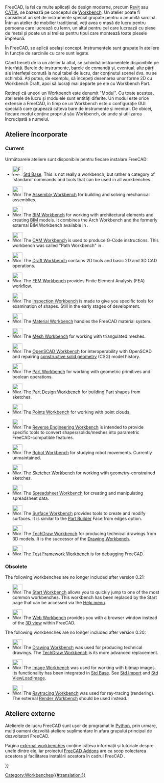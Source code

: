 <languages/>

<div class="mw-translate-fuzzy">
{{docnav/ro|[[Property editor/ro|Property editor]]|[[PartDesign Workbench/ro|PartDesign Workbench]]}}
</div>

<div class="mw-translate-fuzzy">
FreeCAD, la fel ca multe aplicații de design moderne, precum [[wikipedia: Revit | Revit]] sau [[wikipedia: CATIA | CATIA]], se bazează pe conceptul de [[wikipedia: Workbench | Workbench]]. Un atelier poate fi considerat un set de instrumente special grupate pentru o anumită sarcină. Într-un atelier de mobilier tradițional, veți avea o masă de lucru pentru persoana care lucrează cu lemn, un altul pentru cel care lucrează cu piese de metal și poate un al treilea pentru tipul care montează toate piesele împreună.
</div>

În FreeCAD, se aplică același concept. Instrumentele sunt grupate în ateliere în funcție de sarcinile cu care sunt legate.

Când treceți de la un atelier la altul, se schimbă instrumentele disponibile pe interfață. Barele de instrumente, barele de comandă și, eventual, alte părți ale interfeței comută la noul tabel de lucru, dar conținutul scenei dvs. nu se schimbă. Ați putea, de exemplu, să începeți desenarea unor forme 2D cu Workbench Draft, apoi să lucrați mai departe pe ele cu Workbench Part.

<div class="mw-translate-fuzzy">
Rețineți că uneori un Workbench este denumit "Modul". Cu toate acestea, atelierele de lucru și modulele sunt entități diferite. Un modul este orice extensie a FreeCAD, în timp ce un Workbench este o configurație GUI specială care grupează câteva bare de instrumente și meniuri. De obicei, fiecare modul conține propriul său Workbench, de unde și utilizarea încrucișată a numelui.
</div>

<span id="Built-in_workbenches"></span>
== Ateliere încorporate ==

=== Current ===

<div class="mw-translate-fuzzy">
Următoarele ateliere sunt disponibile pentru fiecare instalare FreeCAD:
</div>

<!--Please keep this list consistent with Online_Help_Toc, User_hub and Manual:The_FreeCAD_Interface-->
* [[Image:Freecad.svg|32px]] [[Std_Base|Std Base]]. This is not really a workbench, but rather a category of 'standard' commands and tools that can be used in all workbenches.

* [[Image:Workbench_Assembly.svg|32px]] The [[Assembly_Workbench|Assembly Workbench]] for building and solving mechanical assemblies. {{Version|1.0}}

* [[Image:Workbench_BIM.svg|32px]] The [[BIM_Workbench|BIM Workbench]] for working with architectural elements and creating [https://en.wikipedia.org/wiki/Building_information_modeling BIM] models. It combines the Arch Workbench and the formerly external BIM Workbench available in {{VersionMinus|0.21}}.

* [[Image:Workbench_CAM.svg|32px]] The [[CAM_Workbench|CAM Workbench]] is used to produce G-Code instructions. This workbench was called "Path Workbench" in {{VersionMinus|0.21}}.

* [[Image:Workbench_Draft.svg|32px]] The [[Draft_Workbench|Draft Workbench]] contains 2D tools and basic 2D and 3D CAD operations.

* [[Image:Workbench_FEM.svg|32px]] The [[FEM_Workbench|FEM Workbench]] provides Finite Element Analysis (FEA) workflow.

* [[Image:Workbench_Inspection.svg|32px]] The [[Inspection_Workbench|Inspection Workbench]] is made to give you specific tools for examination of shapes. Still in the early stages of development.

* [[Image:Workbench_Material.svg|32px]] The [[Material_Workbench|Material Workbench]] handles the FreeCAD material system. {{Version|1.0}}

* [[Image:Workbench_Mesh.svg|32px]] The [[Mesh_Workbench|Mesh Workbench]] for working with triangulated meshes.

* [[Image:Workbench_OpenSCAD.svg|32px]] The [[OpenSCAD_Workbench|OpenSCAD Workbench]] for interoperability with OpenSCAD and repairing [[Constructive_solid_geometry|constructive solid geometry]] (CSG) model history.

* [[Image:Workbench_Part.svg|32px]] The [[Part_Workbench|Part Workbench]] for working with geometric primitives and boolean operations.

* [[Image:Workbench_PartDesign.svg|32px]] The [[PartDesign_Workbench|Part Design Workbench]] for building Part shapes from sketches.

* [[Image:Workbench_Points.svg|32px]] The [[Points_Workbench|Points Workbench]] for working with point clouds.

* [[Image:Workbench_Reverse_Engineering.svg|32px]] The [[Reverse_Engineering_Workbench|Reverse Engineering Workbench]] is intended to provide specific tools to convert shapes/solids/meshes into parametric FreeCAD-compatible features.

* [[Image:Workbench_Robot.svg|32px]] The [[Robot_Workbench|Robot Workbench]] for studying robot movements. Currently unmaintained.

* [[Image:Workbench_Sketcher.svg|32px]] The [[Sketcher_Workbench|Sketcher Workbench]] for working with geometry-constrained sketches.

* [[Image:Workbench_Spreadsheet.svg|32px]] The [[Spreadsheet_Workbench|Spreadsheet Workbench]] for creating and manipulating spreadsheet data.

* [[Image:Workbench_Surface.svg|32px]] The [[Surface_Workbench|Surface Workbench]] provides tools to create and modify surfaces. It is similar to the [[Part_Builder|Part Builder]] Face from edges option.

* [[Image:Workbench_TechDraw.svg|32px]] The [[TechDraw_Workbench|TechDraw Workbench]] for producing technical drawings from 3D models. It is the successor of the [[Drawing_Workbench|Drawing Workbench]].

* [[Image:Workbench_Test.svg|32px]] The [[Testing|Test Framework Workbench]] is for debugging FreeCAD.

=== Obsolete ===

The following workbenches are no longer included after version 0.21:

* [[Image:Workbench_Start.svg|32px]] The [[Start_Workbench|Start Workbench]] allows you to quickly jump to one of the most common workbenches. This workbench has been replaced by the Start page that can be accessed via the [[Std_Help_Menu|Help menu]].

* [[Image:Workbench_Web.svg|32px]] The [[Web_Workbench|Web Workbench]] provides you with a browser window instead of the [[3D_view|3D view]] within FreeCAD.

The following workbenches are no longer included after version 0.20:

* [[Image:Workbench_Drawing.svg|32px]] The [[Drawing_Workbench|Drawing Workbench]] was used for producing technical drawings. The [[TechDraw_Workbench|TechDraw Workbench]] is its more advanced replacement.

* [[Image:Workbench_Image.svg|32px]] The [[Image_Workbench|Image Workbench]] was used for working with bitmap images. Its functionality has been integrated in [[Std_Base|Std Base]]. See [[Std_Import|Std Import]] and [[Std_ViewLoadImage|Std ViewLoadImage]].

* [[Image:Workbench_Raytracing.svg|32px]] The [[Raytracing_Workbench|Raytracing Workbench]] was used for ray-tracing (rendering). The external [https://github.com/FreeCAD/FreeCAD-render Render Workbench] should be used instead.

<span id="External_workbenches"></span>
== Ateliere externe ==

<div class="mw-translate-fuzzy">
Atelierele de lucru FreeCAD sunt ușor de programat în [[Python|Python]], prin urmare, mulți oameni dezvoltă ateliere suplimentare în afara grupului principal de dezvoltatori FreeCAD.
</div>

<div class="mw-translate-fuzzy">
Pagina [[external workbenches|external workbenches]]  conține câteva informații și tutoriale despre unele dintre ele, iar proiectul [https://github.com/FreeCAD/FreeCAD-addons FreeCAD Addons] are ca scop colectarea acestora și facilitarea instalării acestora în cadrul FreeCAD .
</div> 


<div class="mw-translate-fuzzy">
{{docnav/ro|Property editor/ro|PartDesign Workbench/ro}}
</div>

{{Userdocnavi{{#translation:}}}}
[[Category:Workbenches{{#translation:}}]]